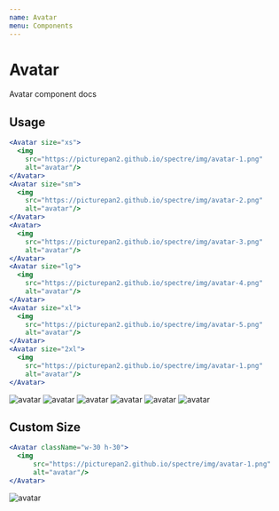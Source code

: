 ```yaml
---
name: Avatar
menu: Components
---
```



# Avatar

Avatar component docs

<Props of={Avatar} />

## Usage
```jsx
<Avatar size="xs">
  <img
    src="https://picturepan2.github.io/spectre/img/avatar-1.png"
    alt="avatar"/>
</Avatar>
<Avatar size="sm">
  <img
    src="https://picturepan2.github.io/spectre/img/avatar-2.png"
    alt="avatar"/>
</Avatar>
<Avatar>
  <img
    src="https://picturepan2.github.io/spectre/img/avatar-3.png"
    alt="avatar"/>
</Avatar>
<Avatar size="lg">
  <img
    src="https://picturepan2.github.io/spectre/img/avatar-4.png"
    alt="avatar"/>
</Avatar>
<Avatar size="xl">
  <img
    src="https://picturepan2.github.io/spectre/img/avatar-5.png"
    alt="avatar"/>
</Avatar>
<Avatar size="2xl">
  <img
    src="https://picturepan2.github.io/spectre/img/avatar-1.png"
    alt="avatar"/>
</Avatar>
```
<div className="flex">
  <Avatar size="xs">
    <img
      src="https://picturepan2.github.io/spectre/img/avatar-1.png"
      alt="avatar"/>
  </Avatar>
  <Avatar size="sm">
    <img
      src="https://picturepan2.github.io/spectre/img/avatar-2.png"
      alt="avatar"/>
  </Avatar>
  <Avatar>
    <img
      src="https://picturepan2.github.io/spectre/img/avatar-3.png"
      alt="avatar"/>
  </Avatar>
  <Avatar size="lg">
    <img
      src="https://picturepan2.github.io/spectre/img/avatar-4.png"
      alt="avatar"/>
  </Avatar>
  <Avatar size="xl">
    <img
      src="https://picturepan2.github.io/spectre/img/avatar-5.png"
      alt="avatar"/>
  </Avatar>
  <Avatar size="2xl">
    <img
      src="https://picturepan2.github.io/spectre/img/avatar-1.png"
      alt="avatar"/>
  </Avatar>
</div>

## Custom Size
```jsx
<Avatar className="w-30 h-30">
  <img
      src="https://picturepan2.github.io/spectre/img/avatar-1.png"
      alt="avatar"/>
</Avatar>
```
<Avatar className="w-30 h-30">
  <img
      src="https://picturepan2.github.io/spectre/img/avatar-1.png"
      alt="avatar"/>
</Avatar>
